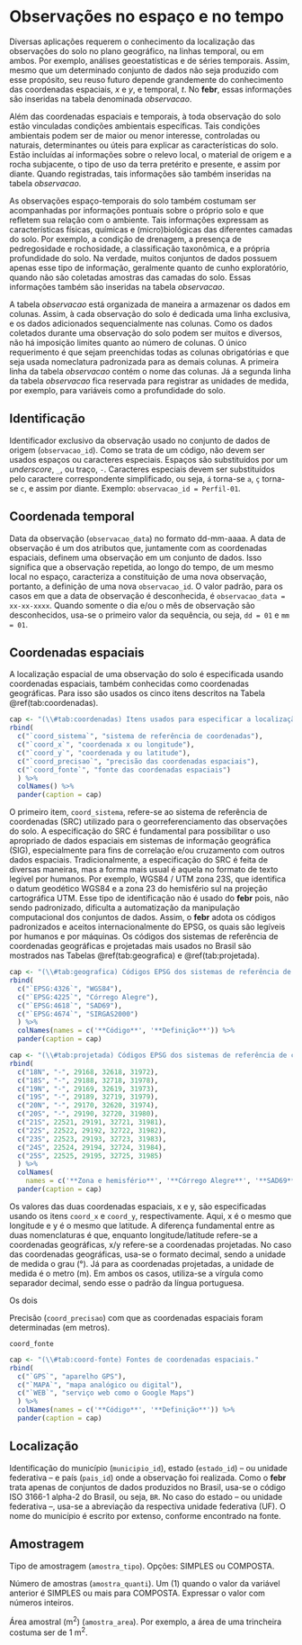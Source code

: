 # Observações no espaço e no tempo

Diversas aplicações requerem o conhecimento da localização das observações do solo no plano geográfico, na
linhas temporal, ou em ambos. Por exemplo, análises geoestatísticas e de séries temporais. Assim, mesmo que um
determinado conjunto de dados não seja produzido com esse propósito, seu reuso futuro depende grandemente do 
conhecimento das coordenadas espaciais, *x* e *y*, e temporal, *t*. No **febr**, essas informações são 
inseridas na tabela denominada *observacao*.

Além das coordenadas espaciais e temporais, à toda observação do solo estão vinculadas condições ambientais 
específicas. Tais condições ambientais podem ser de maior ou menor interesse, controladas ou naturais, 
determinantes ou úteis para explicar as características do solo. Estão incluídas aí informações sobre o 
relevo local, o material de origem e a rocha subjacente, o tipo de uso da terra pretérito e presente, e assim 
por diante. Quando registradas, tais informações são também inseridas na tabela *observacao*.

As observações espaço-temporais do solo também costumam ser acompanhadas por informações pontuais sobre o 
próprio solo e que refletem sua relação com o ambiente. Tais informações expressam as características físicas,
químicas e (micro)biológicas das diferentes camadas do solo. Por exemplo, a condição de drenagem, a presença
de pedregosidade e rochosidade, a classificação taxonômica, e a própria profundidade do solo. Na verdade, 
muitos conjuntos de dados possuem apenas esse tipo de informação, geralmente quanto de cunho exploratório, 
quando não são coletadas amostras das camadas do solo. Essas informações também são inseridas na tabela
*observacao*.

A tabela *observacao* está organizada de maneira a armazenar os dados em colunas. Assim, à cada observação do 
solo é dedicada uma linha exclusiva, e os dados adicionados sequencialmente nas colunas. Como os dados 
coletados durante uma observação do solo podem ser muitos e diversos, não há imposição limites quanto ao 
número de colunas. O único requerimento é que sejam preenchidas todas as colunas obrigatórias e que seja 
usada nomeclatura padronizada para as demais colunas. A primeira linha da tabela *observacao* contém o nome 
das colunas. Já a segunda linha da tabela *observacao* fica reservada para registrar as unidades de medida, 
por exemplo, para variáveis como a profundidade do solo.

## Identificação

Identificador exclusivo da observação usado no conjunto de dados de origem (`observacao_id`). Como se trata de
um código, não 
devem ser usados espaços ou caracteres especiais. Espaços são substituídos por um *underscore*, `_`, ou traço,
`-`. Caracteres especiais devem ser substituídos pelo caractere correspondente simplificado, ou seja, `á`
torna-se `a`, `ç` torna-se `c`, e assim por diante. Exemplo: `observacao_id = Perfil-01`.

## Coordenada temporal

Data da observação (`observacao_data`) no formato dd-mm-aaaa. A data de observação é um dos atributos que,
juntamente com as
coordenadas espaciais, definem uma observação em um conjunto de dados. Isso significa que a observação 
repetida, ao longo do tempo, de um mesmo local no espaço, caracteriza a constituição de uma nova observação,
portanto, a definição de uma nova `observacao_id`. O valor padrão, para os casos em que a data de observação é
desconhecida, é `observacao_data = xx-xx-xxxx`. Quando somente o dia e/ou o mês de observação são 
desconhecidos, usa-se o primeiro valor da sequência, ou seja, `dd = 01` e `mm = 01`.

## Coordenadas espaciais {#coordenadas}

A localização espacial de uma observação do solo é especificada usando coordenadas espaciais, também 
conhecidas como coordenadas geográficas. Para isso são usados os cinco itens descritos na Tabela 
\@ref(tab:coordenadas). 

```r
cap <- "(\\#tab:coordenadas) Itens usados para especificar a localização espacial das observações do solo."
rbind(
  c("`coord_sistema`", "sistema de referência de coordenadas"),
  c("`coord_x`", "coordenada x ou longitude"),
  c("`coord_y`", "coordenada y ou latitude"),
  c("`coord_precisao`", "precisão das coordenadas espaciais"),
  c("`coord_fonte`", "fonte das coordenadas espaciais")
  ) %>% 
  colNames() %>% 
  pander(caption = cap)
```

O primeiro item, `coord_sistema`, refere-se ao sistema de referência de coordenadas (SRC) utilizado para o
georreferenciamento das observações do solo. A especificação do SRC é fundamental para possibilitar o uso
apropriado de dados espaciais em sistemas de informação geográfica (SIG), especialmente para fins de correlação
e/ou cruzamento com outros dados espaciais. Tradicionalmente, a especificação do SRC é feita de diversas 
maneiras, mas a forma mais usual é aquela no formato de texto legível por humanos. Por exemplo, WGS84 / UTM
zona 23S, que identifica o datum geodético WGS84 e a zona 23 do hemisfério sul na projeção cartográfica UTM.
Esse tipo de identificação não é usado do **febr** pois, não sendo padronizado, dificulta a automatização da
manipulação computacional dos conjuntos de dados. Assim, o **febr** adota os códigos padronizados e aceitos
internacionalmente do EPSG, os quais são legíveis por humanos e por máquinas. Os códigos dos sistemas de 
referência de coordenadas geográficas e projetadas mais usados no Brasil são mostrados nas Tabelas
\@ref(tab:geografica) e \@ref(tab:projetada).

```r
cap <- "(\\#tab:geografica) Códigos EPSG dos sistemas de referência de coordenadas geográficas para o Brasil."
rbind(
  c("`EPSG:4326`", "WGS84"),
  c("`EPSG:4225`", "Córrego Alegre"),
  c("`EPSG:4618`", "SAD69"),
  c("`EPSG:4674`", "SIRGAS2000")
  ) %>% 
  colNames(names = c('**Código**', '**Definição**')) %>% 
  pander(caption = cap)
```

```r
cap <- "(\\#tab:projetada) Códigos EPSG dos sistemas de referência de coordenadas projetadas para o Brasil."
rbind(
  c("18N", "-", 29168, 32618, 31972),
  c("18S", "-", 29188, 32718, 31978),
  c("19N", "-", 29169, 32619, 31973),
  c("19S", "-", 29189, 32719, 31979),
  c("20N", "-", 29170, 32620, 31974),
  c("20S", "-", 29190, 32720, 31980),
  c("21S", 22521, 29191, 32721, 31981),
  c("22S", 22522, 29192, 32722, 31982),
  c("23S", 22523, 29193, 32723, 31983),
  c("24S", 22524, 29194, 32724, 31984),
  c("25S", 22525, 29195, 32725, 31985)
  ) %>% 
  colNames(
    names = c('**Zona e hemisfério**', '**Córrego Alegre**', '**SAD69**', '**WGS84**', '**SIRGAS2000**')) %>% 
  pander(caption = cap)
```

Os valores das duas coordenadas espaciais, x e y, são especificadas usando os itens `coord_x` e `coord_y`,
respectivamente. Aqui, x é o mesmo que longitude e y é o mesmo que latitude. A diferença fundamental entre as
duas nomenclaturas é que, enquanto longitude/latitude refere-se a coordenadas geográficas, x/y refere-se a
coordenadas projetadas. No caso das coordenadas geográficas, usa-se o formato decimal, sendo a unidade de 
medida o grau (°). Já para as coordenadas projetadas, a unidade de medida é o metro (m). Em ambos os casos, 
utiliza-se a vírgula como separador decimal, sendo esse o padrão da língua portuguesa.

Os dois 

Precisão (`coord_precisao`) com que as coordenadas espaciais foram determinadas (em metros).

`coord_fonte`

```r
cap <- "(\\#tab:coord-fonte) Fontes de coordenadas espaciais."
rbind(
  c("`GPS`", "aparelho GPS"),
  c("`MAPA`", "mapa analógico ou digital"),
  c("`WEB`", "serviço web como o Google Maps")
  ) %>% 
  colNames(names = c('**Código**', '**Definição**')) %>% 
  pander(caption = cap)
```


## Localização

Identificação do município (`municipio_id`), estado (`estado_id`) -- ou unidade federativa -- e país 
(`pais_id`) onde a observação foi realizada. Como o **febr**  trata apenas de conjuntos de dados produzidos no
Brasil, usa-se o código ISO 3166-1 alpha-2 do Brasil, ou seja, `BR`. No caso do estado -- ou unidade 
federativa --, usa-se a abreviação da respectiva unidade federativa (UF). O nome do município é escrito por
extenso, conforme encontrado na fonte.

## Amostragem

Tipo de amostragem (`amostra_tipo`). Opções: SIMPLES ou COMPOSTA.

Número de amostras (`amostra_quanti`). Um (1) quando o valor da variável anterior é SIMPLES ou mais para COMPOSTA. Expressar o valor com números inteiros.

Área amostral (m^2^) (`amostra_area`). Por exemplo, a área de uma trincheira costuma ser de 1 m^2^.

<!-- ## `taxon_<sistema>_<ano>`

Identificação do sistema de classificação -- taxonomia -- utilizado para classificar a observação do solo,
incluindo nome e ano, bem a classificação -- táxon -- atribuída à observação, incluíndo nome e sigla. Tanto o
nome como o ano de publicação do sistema de classificação utilizado auxilia na verificação de possíveis
inconsistências na classificação da observação e no processo de harmonização dos dados. O nome da 
classificação atribuída à observação do solo deve ser escrito por extenso, mantendo quaisquer espaços e
caracteres especiais presentes, prefere

Código     | Sistema taxonômico
---------- | -------------------------------------------
fao-unesco | Legend of the World Soil Map
fao-wrb    | World Reference Base for Soil Resources
sibcs      | Sistema Brasileiro de Classificação do Solo
st         | Soil Taxonomy
usc        | Universal Soil Classification

Para os conjuntos de dados que incluem observações do solo classificadas usando dois ou mais sistemas de
classificação, ou diferentes versões do mesmo sistema de classificação, insere-se tantas colunas quantas
forem necessárias.
 -->
